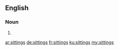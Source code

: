 ==English==

===Noun===
{{head|en|plural}}

# {{plural of|sitting|lang=en}}

[[ar:sittings]]
[[de:sittings]]
[[fr:sittings]]
[[ku:sittings]]
[[my:sittings]]